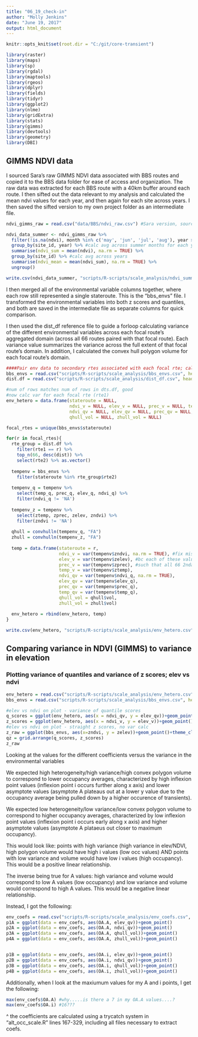 ```yaml
---
title: "06_19_check-in"
author: "Molly Jenkins"
date: "June 19, 2017"
output: html_document
---
```


```r
knitr::opts_knit$set(root.dir = "C:/git/core-transient")

library(raster)
library(maps)
library(sp)
library(rgdal)
library(maptools)
library(rgeos)
library(dplyr)
library(fields)
library(tidyr)
library(ggplot2)
library(nlme)
library(gridExtra)
library(stats)
library(gimms)
library(devtools)
library(geometry)
library(DBI)

```

## GIMMS NDVI data

I sourced Sara's raw GIMMS NDVI data associated with BBS routes and copied it to the BBS data folder for ease of access and organization. 
The raw data was extracted for each BBS route with a 40km buffer around each route. I then sifted out the data relevant to my analysis and calculated the mean ndvi values for each year, and then again for each site across years. I then saved the sifted version to my own project folder as an intermediate file.   

```r
ndvi_gimms_raw = read.csv("data/BBS/ndvi_raw.csv") #Sara version, sourced from tabular data folder 

ndvi_data_summer <- ndvi_gimms_raw %>%
  filter(!is.na(ndvi), month %in% c('may', 'jun', 'jul', 'aug'), year > 2000) %>%
  group_by(site_id, year) %>% #calc avg across summer months for each year
  summarise(ndvi_sum = mean(ndvi), na.rm = TRUE) %>%
  group_by(site_id) %>% #calc avg across years
  summarise(ndvi_mean = mean(ndvi_sum), na.rm = TRUE) %>% 
  ungroup()

write.csv(ndvi_data_summer, "scripts/R-scripts/scale_analysis/ndvi_summer.csv", row.names = FALSE) #updated with correct NDVI extraction

```

I then merged all of the environmental variable columns together, where each row still represented a single stateroute. This is the "bbs_envs" file. I transformed the environmental variables into both z scores and quantiles, and both are saved in the intermediate file as separate columns for quick comparison.  

I then used the dist_df reference file to guide a forloop calculating variance of the different environmental variables across each focal route's aggregated domain (across all 66 routes paired with that focal route). Each variance value summarizes the variance across the full extent of that focal route's domain. In addition, I calculated the convex hull polygon volume for each focal route's domain.  



```r
####Pair env data to secondary rtes associated with each focal rte; calc variance for each focal rte####
bbs_envs = read.csv("scripts/R-scripts/scale_analysis/bbs_envs.csv", header = TRUE)
dist.df = read.csv("scripts/R-scripts/scale_analysis/dist_df.csv", header = TRUE)

#num of rows matches num of rows in dts.df, good 
#now calc var for each focal rte (rte1)
env_hetero = data.frame(stateroute = NULL, 
                        ndvi_v = NULL, elev_v = NULL, prec_v = NULL, temp_v = NULL,
                        ndvi_qv = NULL, elev_qv = NULL, prec_qv = NULL, temp_qv = NULL, 
                        qhull_vol = NULL, zhull_vol = NULL)

focal_rtes = unique(bbs_envs$stateroute)

for(r in focal_rtes){
  rte_group = dist.df %>% 
    filter(rte1 == r) %>% 
    top_n(66, desc(dist)) %>%
    select(rte2) %>% as.vector()
  
  tempenv = bbs_envs %>%
    filter(stateroute %in% rte_group$rte2)
  
  tempenv_q = tempenv %>%
    select(temp_q, prec_q, elev_q, ndvi_q) %>% 
    filter(ndvi_q != 'NA')
  
  tempenv_z = tempenv %>%
    select(ztemp, zprec, zelev, zndvi) %>% 
    filter(zndvi != 'NA')
  
  qhull = convhulln(tempenv_q, "FA")
  zhull = convhulln(tempenv_z, "FA")
    
  temp = data.frame(stateroute = r,
                    ndvi_v = var(tempenv$zndvi, na.rm = TRUE), #fix missing values!!!!
                    elev_v = var(tempenv$zelev), #bc each of these values is calculated across the 2ndary rtes for each focal rte
                    prec_v = var(tempenv$zprec), #such that all 66 2ndary rtes will be summed into one variance value for each focal rte
                    temp_v = var(tempenv$ztemp), 
                    ndvi_qv = var(tempenv$ndvi_q, na.rm = TRUE),
                    elev_qv = var(tempenv$elev_q), 
                    prec_qv = var(tempenv$prec_q), 
                    temp_qv = var(tempenv$temp_q),
                    qhull_vol = qhull$vol,
                    zhull_vol = zhull$vol)
  
  env_hetero = rbind(env_hetero, temp)
}

write.csv(env_hetero, "scripts/R-scripts/scale_analysis/env_hetero.csv", row.names = FALSE)
```


## Comparing variance in NDVI (GIMMS) to variance in elevation 
### Plotting variance of quantiles and variance of z scores; elev vs ndvi 

```r
env_hetero = read.csv("scripts/R-scripts/scale_analysis/env_hetero.csv", header = TRUE)
bbs_envs = read.csv("scripts/R-scripts/scale_analysis/bbs_envs.csv", header = TRUE)

#elev vs ndvi on plot - variance of quantile scores
q_scores = ggplot(env_hetero, aes(x = ndvi_qv, y = elev_qv))+geom_point()+theme_classic()+ggtitle("Variance of quantiles")
z_scores = ggplot(env_hetero, aes(x = ndvi_v, y = elev_v))+geom_point()+theme_classic()+ggtitle("Variance of z-scores")
#elev vs ndvi on plot - straight z scores, no var calc 
z_raw = ggplot(bbs_envs, aes(x=zndvi, y = zelev))+geom_point()+theme_classic()+ggtitle("Z scores of raw data")
qz = grid.arrange(q_scores, z_scores)
z_raw 

```

Looking at the values for the different coefficients versus the variance in the environmental variables

We expected high heterogeneity/high variance/high convex polygon volume to correspond to lower occupancy averages, characterized by high inflexion point values (inflexion point i occurs further along x axis) and lower asymptote values (asymptote A plateaus out at a lower y value due to the occupancy average being pulled down by a higher occurence of transients). 

We expected low heterogeneity/low variance/low convex polygon volume to correspond to higher occupancy averages, characterized by low inflexion point values (inflexion point i occurs early along x axis) and higher asymptote values (asymptote A plataeus out closer to maximum occupancy).

This would look like: points with high variance (high variance in elev/NDVI, high polygon volume would have high i values (low occ values)
AND 
points with low variance and volume would have low i values (high occupancy). This would be a positive linear relationship.  

The inverse being true for A values: high variance and volume would correspond to low A values (low occupancy) and low variance and volume would correspond to high A values. This would be a negative linear relationship. 

Instead, I got the following: 

```r
env_coefs = read.csv("scripts/R-scripts/scale_analysis/env_coefs.csv", header = TRUE) #just joined coefs to env_hetero file 
p1A = ggplot(data = env_coefs, aes(OA.A, elev_qv))+geom_point()
p2A = ggplot(data = env_coefs, aes(OA.A, ndvi_qv))+geom_point()
p3A = ggplot(data = env_coefs, aes(OA.A, qhull_vol))+geom_point()
p4A = ggplot(data = env_coefs, aes(OA.A, zhull_vol))+geom_point()


p1B = ggplot(data = env_coefs, aes(OA.i, elev_qv))+geom_point()
p2B = ggplot(data = env_coefs, aes(OA.i, ndvi_qv))+geom_point()
p3B = ggplot(data = env_coefs, aes(OA.i, qhull_vol))+geom_point()
p4B = ggplot(data = env_coefs, aes(OA.i, zhull_vol))+geom_point()

```

Additionally, when I look at the maxiumum values for my A and i points, I get the following: 

```r
max(env_coefs$OA.A) #why.....is there a 7 in my OA.A values....?
max(env_coefs$OA.i) #16??? 
```

^ the coefficients are calculated using a trycatch system in "alt_occ_scale.R" lines 167-329, including all files necessary to extract coefs. 